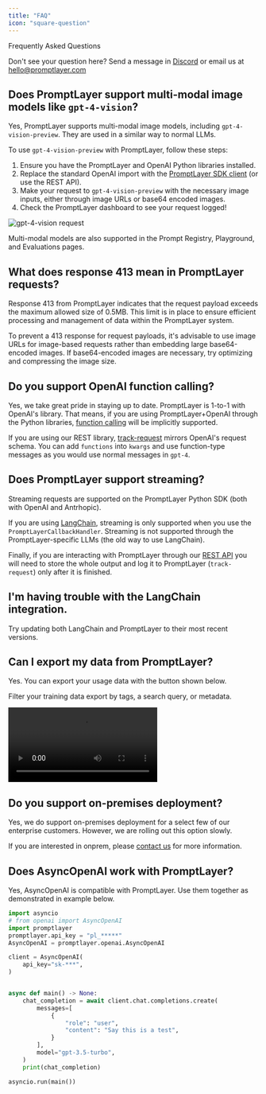 ```yaml
---
title: "FAQ"
icon: "square-question"
---
```


Frequently Asked Questions

Don't see your question here? Send a message in [Discord](https://discord.gg/DBAhQbW39S) or email us at hello@promptlayer.com

## Does PromptLayer support multi-modal image models like `gpt-4-vision`?

Yes, PromptLayer supports multi-modal image models, including `gpt-4-vision-preview`. They are used in a similar way to normal LLMs.

To use `gpt-4-vision-preview` with PromptLayer, follow these steps:

1. Ensure you have the PromptLayer and OpenAI Python libraries installed.
2. Replace the standard OpenAI import with the [PromptLayer SDK client](/languages/python) (or use the REST API).
3. Make your request to `gpt-4-vision-preview` with the necessary image inputs, either through image URLs or base64 encoded images.
4. Check the PromptLayer dashboard to see your request logged!

![gpt-4-vision request](/images/gpt-4-vision-preview.png)

Multi-modal models are also supported in the Prompt Registry, Playground, and Evaluations pages.
 
## What does response 413 mean in PromptLayer requests?

Response 413 from PromptLayer indicates that the request payload exceeds the maximum allowed size of 0.5MB. This limit is in place to ensure efficient processing and management of data within the PromptLayer system.

To prevent a 413 response for request payloads, it's advisable to use image URLs for image-based requests rather than embedding large base64-encoded images. If base64-encoded images are necessary, try optimizing and compressing the image size.

## Do you support OpenAI function calling?

Yes, we take great pride in staying up to date. PromptLayer is 1-to-1 with OpenAI's library. That means, if you are using PromptLayer+OpenAI through the Python libraries, [function calling](https://openai.com/blog/function-calling-and-other-api-updates) will be implicitly supported.

If you are using our REST library, [track-request](/reference/track-request) mirrors OpenAI's request schema. You can add `functions` into `kwargs` and use function-type messages as you would use normal messages in `gpt-4`.

## Does PromptLayer support streaming?

Streaming requests are supported on the PromptLayer Python SDK (both with OpenAI and Antrhopic).

If you are using [LangChain](/languages/langchain), streaming is only supported when you use the `PromptLayerCallbackHandler`. Streaming is not supported through the PromptLayer-specific LLMs (the old way to use LangChain).

Finally, if you are interacting with PromptLayer through our [REST API](/languages/rest-api) you will need to store the whole output and log it to PromptLayer (`track-request`) only after it is finished.

## I'm having trouble with the LangChain integration.

Try updating both LangChain and PromptLayer to their most recent versions.

## Can I export my data from PromptLayer?

Yes. You can export your usage data with the button shown below. 

Filter your training data export by tags, a search query, or metadata.

<video controls="controls">
  <source src="/videos/export.mp4" type="video/mp4" />
</video>

## Do you support on-premises deployment?

Yes, we do support on-premises deployment for a select few of our enterprise customers. However, we are rolling out this option slowly. 

If you are interested in onprem, please [contact us](mailto:hello@promptlayer.com) for more information.

## Does AsyncOpenAI work with PromptLayer?

Yes, AsyncOpenAI is compatible with PromptLayer. Use them together as demonstrated in example below.

```python
import asyncio
# from openai import AsyncOpenAI
import promptlayer
promptlayer.api_key = "pl_*****"
AsyncOpenAI = promptlayer.openai.AsyncOpenAI

client = AsyncOpenAI(
    api_key="sk-***",
)


async def main() -> None:
    chat_completion = await client.chat.completions.create(
        messages=[
            {
                "role": "user",
                "content": "Say this is a test",
            }
        ],
        model="gpt-3.5-turbo",
    )
    print(chat_completion)

asyncio.run(main())
```

